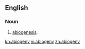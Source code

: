 ==English==

===Noun===
{{en-noun|-}}

# {{label|en|biology}} [[abiogenesis]].

[[kn:abiogeny]]
[[vi:abiogeny]]
[[zh:abiogeny]]